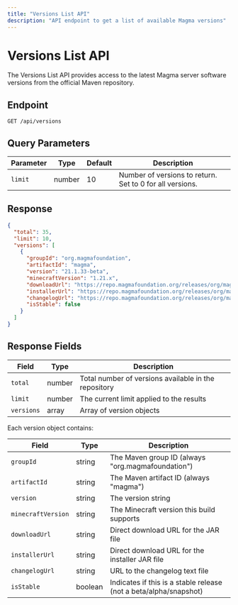 ```yaml
---
title: "Versions List API"
description: "API endpoint to get a list of available Magma versions"
---
```


# Versions List API

The Versions List API provides access to the latest Magma server software versions from the official Maven repository.

## Endpoint

```
GET /api/versions
```

## Query Parameters

| Parameter | Type | Default | Description |
|-----------|------|---------|-------------|
| `limit` | number | 10 | Number of versions to return. Set to 0 for all versions. |

## Response

```json
{
  "total": 35,
  "limit": 10,
  "versions": [
    {
      "groupId": "org.magmafoundation",
      "artifactId": "magma",
      "version": "21.1.33-beta",
      "minecraftVersion": "1.21.x",
      "downloadUrl": "https://repo.magmafoundation.org/releases/org/magmafoundation/magma/21.1.33-beta/magma-21.1.33-beta.jar",
      "installerUrl": "https://repo.magmafoundation.org/releases/org/magmafoundation/magma/21.1.33-beta/magma-21.1.33-beta-installer.jar",
      "changelogUrl": "https://repo.magmafoundation.org/releases/org/magmafoundation/magma/21.1.33-beta/magma-21.1.33-beta-changelog.txt",
      "isStable": false
    }
  ]
}
```

## Response Fields

| Field | Type | Description |
|-------|------|-------------|
| `total` | number | Total number of versions available in the repository |
| `limit` | number | The current limit applied to the results |
| `versions` | array | Array of version objects |

Each version object contains:

| Field | Type | Description |
|-------|------|-------------|
| `groupId` | string | The Maven group ID (always "org.magmafoundation") |
| `artifactId` | string | The Maven artifact ID (always "magma") |
| `version` | string | The version string |
| `minecraftVersion` | string | The Minecraft version this build supports |
| `downloadUrl` | string | Direct download URL for the JAR file |
| `installerUrl` | string | Direct download URL for the installer JAR file |
| `changelogUrl` | string | URL to the changelog text file |
| `isStable` | boolean | Indicates if this is a stable release (not a beta/alpha/snapshot) |
